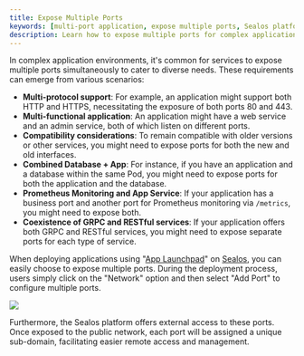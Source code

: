 ```yaml
---
title: Expose Multiple Ports
keywords: [multi-port application, expose multiple ports, Sealos platform, app launchpad, network configuration]
description: Learn how to expose multiple ports for complex applications using Sealos App Launchpad. Simplify network configuration and enhance accessibility.
---
```


In complex application environments, it's common for services to expose multiple ports simultaneously to cater to
diverse needs. These requirements can emerge from various scenarios:

+ **Multi-protocol support**: For example, an application might support both HTTP and HTTPS, necessitating the exposure
  of both ports 80 and 443.
+ **Multi-functional application**: An application might have a web service and an admin service, both of which listen
  on different ports.
+ **Compatibility considerations**: To remain compatible with older versions or other services, you might need to expose
  ports for both the new and old interfaces.
+ **Combined Database + App**: For instance, if you have an application and a database within the same Pod, you might
  need to expose ports for both the application and the database.
+ **Prometheus Monitoring and App Service**: If your application has a business port and another port for Prometheus
  monitoring via `/metrics`, you might need to expose both.
+ **Coexistence of GRPC and RESTful services**: If your application offers both GRPC and RESTful services, you might
  need to expose separate ports for each type of service.

When deploying applications using "[App Launchpad](/guides/applaunchpad/applaunchpad.md)"
on [Sealos](https://usw.sailos.io), you can easily choose to expose multiple ports. During the deployment process,
users simply click on the "Network" option and then select "Add Port" to configure multiple ports.

![](./images/sealos-add-port.png)

Furthermore, the Sealos platform offers external access to these ports. Once exposed to the public network, each port
will be assigned a unique sub-domain, facilitating easier remote access and management.
